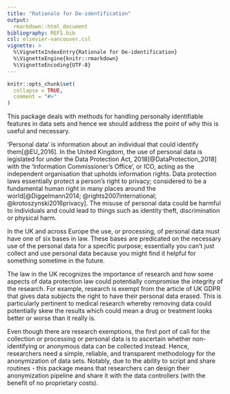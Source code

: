 ```yaml
---
title: "Rationale for De-identification"
output: 
  rmarkdown::html_document  
bibliography: REFS.bib
csl: elsevier-vancouver.csl
vignette: >
  %\VignetteIndexEntry{Rationale for De-identification}
  %\VignetteEngine{knitr::rmarkdown}
  %\VignetteEncoding{UTF-8}
---
```


```r
knitr::opts_chunk$set(
  collapse = TRUE,
  comment = "#>"
)

```

This package deals with methods for handling personally identifiable features in data sets and hence we should address the point of why this is useful and necessary.

‘Personal data’ is information about an individual that could identify them[@EU_2016]. In the United Kingdom, the use of personal data is legislated for under the Data Protection Act, 2018[@DataProtection_2018] with the ‘Information Commissioner’s Office’, or ICO, acting as the independent organisation that upholds information rights. Data protection laws essentially protect a person’s right to privacy; considered to be a fundamental human right in many places around the world[@Diggelmann2014; @rights2007international; @krotoszynski2016privacy]. The misuse of personal data could be harmful to individuals and could lead to things such as identity theft, discrimination or physical harm.

In the UK and across Europe the use, or processing, of personal data must have one of six bases in law. These bases are predicated on the necessary use of the personal data for a specific purpose; essentially you can’t just collect and use personal data because you might find it helpful for something sometime in the future.

The law in the UK recognizes the importance of research and how some aspects of data protection law could potentially compromise the integrity of the research. For example, research is exempt from the article of UK GDPR that gives data subjects the right to have their personal data erased. This is particularly pertinent to medical research whereby removing data could potentially skew the results which could mean a drug or treatment looks better or worse than it really is.

Even though there are research exemptions, the first port of call for the collection or processing or personal data is to ascertain whether non-identifying or anonymous data can be collected instead. Hence, researchers need a simple, reliable, and transparent methodology for the anonymization of data sets. Notably, due to the ability to script and share routines - this package means that researchers can design their anonymization pipeline and share it with the data controllers (with the benefit of no proprietary costs).

